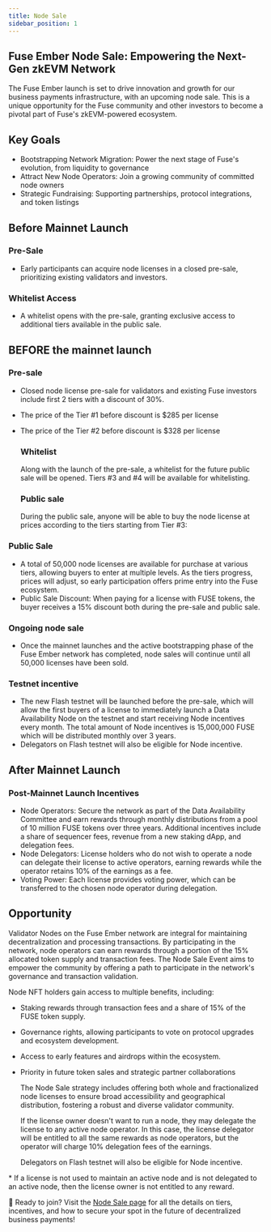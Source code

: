 ```yaml
---
title: Node Sale
sidebar_position: 1
---
```


## Fuse Ember Node Sale: Empowering the Next-Gen zkEVM Network​

The Fuse Ember launch is set to drive innovation and growth for our business payments infrastructure, with an upcoming node sale. This is a unique opportunity for the Fuse community and other investors to become a pivotal part of Fuse's zkEVM-powered ecosystem.

## Key Goals​

- Bootstrapping Network Migration: Power the next stage of Fuse's evolution, from liquidity to governance
- Attract New Node Operators: Join a growing community of committed node owners
- Strategic Fundraising: Supporting partnerships, protocol integrations, and token listings

## Before Mainnet Launch​

### Pre-Sale​

- Early participants can acquire node licenses in a closed pre-sale, prioritizing existing validators and investors.

### Whitelist Access​

- A whitelist opens with the pre-sale, granting exclusive access to additional tiers available in the public sale.

## BEFORE the mainnet launch

### Pre-sale

- Closed node license pre-sale for validators and existing Fuse investors include first 2 tiers with a discount of 30%.
- The price of the Tier #1 before discount is $285 per license
- The price of the Tier #2 before discount is $328 per license

  ### Whitelist

  Along with the launch of the pre-sale, a whitelist for the future public sale will be opened. Tiers #3 and #4 will be available for whitelisting.

  ### Public sale

  During the public sale, anyone will be able to buy the node license at prices according to the tiers starting from Tier #3:

### Public Sale​

- A total of 50,000 node licenses are available for purchase at various tiers, allowing buyers to enter at multiple levels. As the tiers progress, prices will adjust, so early participation offers prime entry into the Fuse ecosystem.
- Public Sale Discount: When paying for a license with FUSE tokens, the buyer receives a 15% discount both during the pre-sale and public sale.

### Ongoing node sale

- Once the mainnet launches and the active bootstrapping phase of the Fuse Ember network has completed, node sales will continue until all 50,000 licenses have been sold.

### Testnet incentive

- The new Flash testnet will be launched before the pre-sale, which will allow the first buyers of a license to immediately launch a Data Availability Node on the testnet and start receiving Node incentives every month. The total amount of Node incentives is 15,000,000 FUSE which will be distributed monthly over 3 years.
- Delegators on Flash testnet will also be eligible for Node incentive.

## After Mainnet Launch​

### Post-Mainnet Launch Incentives​

- Node Operators: Secure the network as part of the Data Availability Committee and earn rewards through monthly distributions from a pool of 10 million FUSE tokens over three years. Additional incentives include a share of sequencer fees, revenue from a new staking dApp, and delegation fees.
- Node Delegators: License holders who do not wish to operate a node can delegate their license to active operators, earning rewards while the operator retains 10% of the earnings as a fee.
- Voting Power: Each license provides voting power, which can be transferred to the chosen node operator during delegation.

## Opportunity​

Validator Nodes on the Fuse Ember network are integral for maintaining decentralization and processing transactions. By participating in the network, node operators can earn rewards through a portion of the 15% allocated token supply and transaction fees. The Node Sale Event aims to empower the community by offering a path to participate in the network's governance and transaction validation​.

Node NFT holders gain access to multiple benefits, including:

- Staking rewards through transaction fees and a share of 15% of the FUSE token supply.
- Governance rights, allowing participants to vote on protocol upgrades and ecosystem development.
- Access to early features and airdrops within the ecosystem.
- Priority in future token sales and strategic partner collaborations​

  The Node Sale strategy includes offering both whole and fractionalized node licenses to ensure broad accessibility and geographical distribution, fostering a robust and diverse validator community​.

  If the license owner doesn't want to run a node, they may delegate the license to any active node operator. In this case, the license delegator will be entitled to all the same rewards as node operators, but the operator will charge 10% delegation fees of the earnings.

  Delegators on Flash testnet will also be eligible for Node incentive.

\* If a license is not used to maintain an active node and is not delegated to an active node, then the license owner is not entitled to any reward.

📅 Ready to join? Visit the [Node Sale page](https://www.fuse.io/node-sale) for all the details on tiers, incentives, and how to secure your spot in the future of decentralized business payments!
